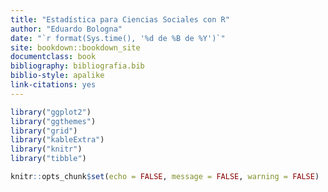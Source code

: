 ```yaml
--- 
title: "Estadística para Ciencias Sociales con R"
author: "Eduardo Bologna"
date: "`r format(Sys.time(), '%d de %B de %Y')`"
site: bookdown::bookdown_site
documentclass: book
bibliography: bibliografia.bib
biblio-style: apalike
link-citations: yes
---
```


```r
library("ggplot2")
library("ggthemes")
library("grid")
library("kableExtra")
library("knitr")
library("tibble")

knitr::opts_chunk$set(echo = FALSE, message = FALSE, warning = FALSE)
```
